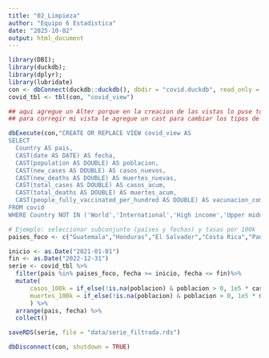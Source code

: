 ```yaml
---
title: "02_Limpieza"
author: "Equipo 6 Estadistica"
date: "2025-10-02"
output: html_document
---
```


```r
library(DBI);
library(duckdb);
library(dplyr);
library(lubridate)
con <- dbConnect(duckdb::duckdb(), dbdir = "covid.duckdb", read_only = FALSE) 
covid_tbl <- tbl(con, "covid_view") 

## aqui agregue un Alter porque en la creacion de las vistas lo puse todo como varchar
## para corregir mi vista le agregue un cast para cambiar los tipos de datos

dbExecute(con,"CREATE OR REPLACE VIEW covid_view AS
SELECT 
  Country AS pais,
  CAST(date AS DATE) AS fecha,
  CAST(population AS DOUBLE) AS poblacion,
  CAST(new_cases AS DOUBLE) AS casos_nuevos,
  CAST(new_deaths AS DOUBLE) AS muertes_nuevas,
  CAST(total_cases AS DOUBLE) AS casos_acum,
  CAST(total_deaths AS DOUBLE) AS muertes_acum,
  CAST(people_fully_vaccinated_per_hundred AS DOUBLE) AS vacunacion_completa_100
FROM covid
WHERE Country NOT IN ('World','International','High income','Upper middle income','Lower middle income','Low income');")

# Ejemplo: seleccionar subconjunto (países y fechas) y tasas por 100k 
paises_foco <- c("Guatemala","Honduras","El Salvador","Costa Rica","Panama")

inicio <- as.Date("2021-01-01")
fin <- as.Date("2022-12-31") 
serie <- covid_tbl %>% 
  filter(pais %in% paises_foco, fecha >= inicio, fecha <= fin)%>% 
  mutate(
      casos_100k = if_else(!is.na(poblacion) & poblacion > 0, 1e5 * casos_nuevos / poblacion, NA_real_), 
      muertes_100k = if_else(!is.na(poblacion) & poblacion > 0, 1e5 * muertes_nuevas / poblacion, NA_real_)
      ) %>%
  arrange(pais, fecha) %>%
  collect() 

saveRDS(serie, file = "data/serie_filtrada.rds") 

dbDisconnect(con, shutdown = TRUE)






```
